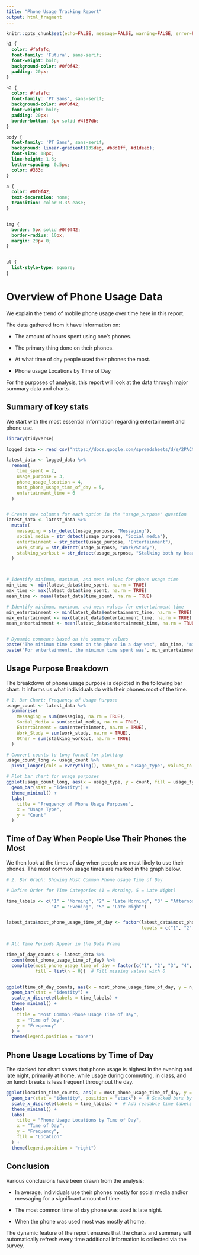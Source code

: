 ```yaml
---
title: "Phone Usage Tracking Report"
output: html_fragment
---
```


```r
knitr::opts_chunk$set(echo=FALSE, message=FALSE, warning=FALSE, error=FALSE)

```

```css
h1 {
  color: #fafafc;
  font-family: 'Futura', sans-serif;
  font-weight: bold;
  background-color: #0f0f42;
  padding: 20px;
}

h2 {
  color: #fafafc;
  font-family: 'PT Sans', sans-serif;
  background-color: #0f0f42;
  font-weight: bold;
  padding: 20px;
  border-bottom: 3px solid #4f87db;
}

body {
  font-family: 'PT Sans', sans-serif;
  background: linear-gradient(135deg, #b3d1ff, #d1deeb);
  font-size: 18px;
  line-height: 1.6;
  letter-spacing: 0.5px;
  color: #333;
}

a {
  color: #0f0f42;
  text-decoration: none;
  transition: color 0.3s ease;
}


img {
  border: 5px solid #0f0f42;
  border-radius: 10px;
  margin: 20px 0;
}


ul {
  list-style-type: square;
}
```


# Overview of Phone Usage Data

We explain the trend of mobile phone usage over time here in this report.

The data gathered from it have information on:

- The amount of hours spent using one's phones.

- The primary thing done on their phones.

- At what time of day people used their phones the most.

- Phone usage Locations by Time of Day

For the purposes of analysis, this report will look at the data through major summary data and charts.

## Summary of key stats
We start with the most essential information regarding entertainment and phone use.


```r

library(tidyverse)

logged_data <- read_csv("https://docs.google.com/spreadsheets/d/e/2PACX-1vSnGZftiMapz_Zg6q_MLISNyoJ3PQ2kFAnSDlLvuXmJQuxxTAMDmfvt9W-rILHm2Ez1NyIkQMsqTQZy/pub?gid=296253976&single=true&output=csv")

latest_data <- logged_data %>%
  rename(
    time_spent = 2,
    usage_purpose = 3,
    phone_usage_location = 4,
    most_phone_usage_time_of_day = 5,
    entertainment_time = 6
  )


# Create new columns for each option in the "usage_purpose" question
latest_data <- latest_data %>%
  mutate(
    messaging = str_detect(usage_purpose, "Messaging"),
    social_media = str_detect(usage_purpose, "Social media"),
    entertainment = str_detect(usage_purpose, "Entertainment"),
    work_study = str_detect(usage_purpose, "Work/Study"),
    stalking_workout = str_detect(usage_purpose, "Stalking both my beautiful ex situationships relentlessly|Workout Tracking")
  )



# Identify minimum, maximum, and mean values for phone usage time
min_time <- min(latest_data$time_spent, na.rm = TRUE)
max_time <- max(latest_data$time_spent, na.rm = TRUE)
mean_time <- mean(latest_data$time_spent, na.rm = TRUE)

# Identify minimum, maximum, and mean values for entertainment time
min_entertainment <- min(latest_data$entertainment_time, na.rm = TRUE)
max_entertainment <- max(latest_data$entertainment_time, na.rm = TRUE)
mean_entertainment <- mean(latest_data$entertainment_time, na.rm = TRUE)


# Dynamic comments based on the summary values
paste("The minimum time spent on the phone in a day was", min_time, "minutes while the maximum was", max_time, "minutes. On average, people spent", round(mean_time, 1), "minutes on their phones.")
paste("For entertainment, the minimum time spent was", min_entertainment, "minutes, and the average time spent on entertainment was", round(mean_entertainment, 1), "minutes.")

```


## Usage Purpose Breakdown
The breakdown of phone usage purpose is depicted in the following bar chart. It informs us what individuals do with their phones most of the time.


```r
# 1. Bar Chart: Frequency of Usage Purpose
usage_count <- latest_data %>%
  summarise(
    Messaging = sum(messaging, na.rm = TRUE),
    Social_Media = sum(social_media, na.rm = TRUE),
    Entertainment = sum(entertainment, na.rm = TRUE),
    Work_Study = sum(work_study, na.rm = TRUE),
    Other = sum(stalking_workout, na.rm = TRUE)
  )

# Convert counts to long format for plotting
usage_count_long <- usage_count %>%
  pivot_longer(cols = everything(), names_to = "usage_type", values_to = "count")

# Plot bar chart for usage purposes
ggplot(usage_count_long, aes(x = usage_type, y = count, fill = usage_type)) +
  geom_bar(stat = "identity") +
  theme_minimal() +
  labs(
    title = "Frequency of Phone Usage Purposes",
    x = "Usage Type",
    y = "Count"
  )

```

## Time of Day When People Use Their Phones the Most
We then look at the times of day when people are most likely to use their phones. The most common usage times are marked in the graph below.

``` r
# 2. Bar Graph: Showing Most Common Phone Usage Time of Day

# Define Order for Time Categories (1 = Morning, 5 = Late Night)

time_labels <- c("1" = "Morning", "2" = "Late Morning", "3" = "Afternoon", 
                 "4" = "Evening", "5" = "Late Night")


latest_data$most_phone_usage_time_of_day <- factor(latest_data$most_phone_usage_time_of_day, 
                                                   levels = c("1", "2", "3", "4", "5"))


# All Time Periods Appear in the Data Frame

time_of_day_counts <- latest_data %>%
  count(most_phone_usage_time_of_day) %>%
  complete(most_phone_usage_time_of_day = factor(c("1", "2", "3", "4", "5"), levels = c("1", "2", "3", "4", "5")), 
           fill = list(n = 0))  # Fill missing values with 0


ggplot(time_of_day_counts, aes(x = most_phone_usage_time_of_day, y = n, fill = most_phone_usage_time_of_day)) +
  geom_bar(stat = "identity") +
  scale_x_discrete(labels = time_labels) +  
  theme_minimal() +
  labs(
    title = "Most Common Phone Usage Time of Day",
    x = "Time of Day",
    y = "Frequency"
  ) +
  theme(legend.position = "none")
```


## Phone Usage Locations by Time of Day
The stacked bar chart shows that phone usage is highest in the evening and late night, primarily at home, while usage during commuting, in class, and on lunch breaks is less frequent throughout the day.

```r
ggplot(location_time_counts, aes(x = most_phone_usage_time_of_day, y = n, fill = phone_usage_location)) +
  geom_bar(stat = "identity", position = "stack") +  # Stacked bars by location
  scale_x_discrete(labels = time_labels) +  # Add readable time labels
  theme_minimal() +
  labs(
    title = "Phone Usage Locations by Time of Day",
    x = "Time of Day",
    y = "Frequency",
    fill = "Location"
  ) +
  theme(legend.position = "right")
```






## Conclusion
Various conclusions have been drawn from the analysis:

- In average, individuals use their phones mostly for social media and/or messaging for a significant amount of time.

- The most common time of day phone was used is late night.

- When the phone was used most was mostly at home. 

The dynamic feature of the report ensures that the charts and summary will automatically refresh every time additional information is collected via the survey.



